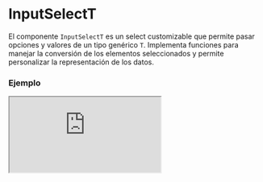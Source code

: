 
# InputSelectT

El componente `InputSelectT` es un select customizable que permite pasar opciones y valores de un tipo genérico `T`. Implementa funciones para manejar la conversión de los elementos seleccionados y permite personalizar la representación de los datos.

### Ejemplo

<Iframe src="https://fenextjs-component-storybook.vercel.app/iframe.html?args=&id=component-input-select-t--index&viewMode=story" />

### Importacion

Para importar el componente InputSelectT, se puede hacer desde fenextjs

```tsx copy
import { InputSelectT } from "fenextjs";
```

### Parametros

| Parametro | Tipo | Requerido | Default | Descripcion |
| --------- | ---- | --------- | ------- | ----------- |
| defaultValue | T | no |  | Valor por defecto seleccionado en el select. |
| value | T | no |  | Valor actualmente seleccionado. |
| options | T[] | sí |  | Lista de opciones disponibles para seleccionar. |
| onChange | (v?: T) =\> void | no |  | Función que se ejecuta cuando cambia el valor seleccionado. |
| onParse | (v?: T) =\> InputSelectItemOptionBaseProps\<T\> | sí |  | Función utilizada para convertir el valor del tipo `T` en una opción seleccionable para el componente `InputSelect`. |

### Storybook

Para ver el storybook del componente lo puede hacer con este [link](https://fenextjs-component-storybook.vercel.app/?path=/story/component-input-select-t--index)

### Usos

- Uso básico de InputSelectT

```tsx copy

const options = [{ id: 1, name: "Option 1" }, { id: 2, name: "Option 2" }];

<InputSelectT
    options={options}
    onParse={(option) => ({ label: option.name, value: option.id })}
    onChange={(selected) => console.log(selected)}
/>
```

- InputSelectT con valor por defecto

```tsx copy

const options = [{ id: 1, name: "Option 1" }, { id: 2, name: "Option 2" }];

<InputSelectT
    defaultValue={options[0]}
    options={options}
    onParse={(option) => ({ label: option.name, value: option.id })}
/>
```

